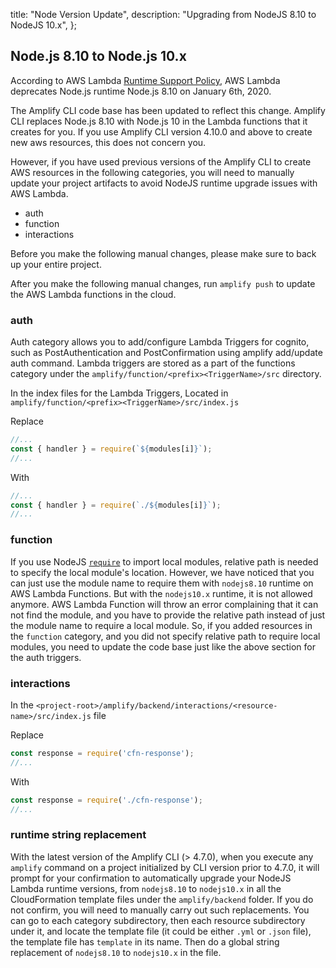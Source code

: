   title: "Node Version Update",
  description: "Upgrading from NodeJS 8.10 to NodeJS 10.x",
};

## Node.js 8.10 to Node.js 10.x

According to AWS Lambda [Runtime Support Policy](https://docs.aws.amazon.com/lambda/latest/dg/runtime-support-policy.html), AWS Lambda deprecates Node.js runtime Node.js 8.10 on January 6th, 2020.

The Amplify CLI code base has been updated to reflect this change. Amplify CLI replaces Node.js 8.10 with Node.js 10 in the Lambda functions that it creates for you. If you use Amplify CLI version 4.10.0 and above to create new aws resources, this does not concern you.

However, if you have used previous versions of the Amplify CLI to create AWS resources in the following categories,
you will need to manually update your project artifacts to avoid NodeJS runtime upgrade issues with AWS Lambda.

- auth
- function
- interactions

Before you make the following manual changes, please make sure to back up your entire project.

After you make the following manual changes, run `amplify push` to update the AWS Lambda functions in the cloud.

### auth

Auth category allows you to add/configure Lambda Triggers for cognito, such as PostAuthentication and PostConfirmation using amplify add/update auth command.
Lambda triggers are stored as a part of the functions category under the `amplify/function/<prefix><TriggerName>/src` directory.

In the index files for the Lambda Triggers, Located in `amplify/function/<prefix><TriggerName>/src/index.js`

Replace

```js
//...
const { handler } = require(`${modules[i]}`);
//...
```

With

```js
//...
const { handler } = require(`./${modules[i]}`);
//...
```

### function

If you use NodeJS [`require`](https://nodejs.org/dist/latest-v12.x/docs/api/modules.html#modules_require_id) to import local modules, relative path is needed to specify the local module's location.
However, we have noticed that you can just use the module name to require them with `nodejs8.10` runtime on AWS Lambda Functions.
But with the `nodejs10.x` runtime, it is not allowed anymore. AWS Lambda Function will throw an error complaining that it can not find the module, and you have to provide the relative path instead of just the module name to require a local module.
So, if you added resources in the `function` category, and you did not specify relative path to require local modules, you need to update the code base just like the above section for the auth triggers.

### interactions

In the `<project-root>/amplify/backend/interactions/<resource-name>/src/index.js` file

Replace

```js
const response = require('cfn-response');
//...
```

With

```js
const response = require('./cfn-response');
//...
```

### runtime string replacement

With the latest version of the Amplify CLI (> 4.7.0), when you execute any `amplify` command on a project initialized by CLI version prior to 4.7.0, it will prompt for your confirmation to automatically upgrade your NodeJS Lambda runtime versions, from `nodejs8.10` to `nodejs10.x` in all the CloudFormation template files under the `amplify/backend` folder. If you do not confirm, you will need to manually carry out such replacements. You can go to each category subdirectory, then each resource subdirectory under it, and locate the template file (it could be either `.yml` or `.json` file), the template file has `template` in its name. Then do a global string replacement of `nodejs8.10` to `nodejs10.x` in the file.
